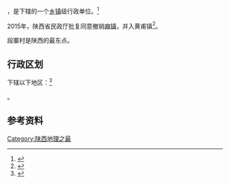 {{中国乡级行政区|61/08/22/101/000}}

'''{{PAGENAMEBASE}}'''，是{{PRC admin/fullname|61/08/22/101/000|3}}下辖的一个[[乡镇|乡镇]]级行政单位。<ref>{{PRC admin/ref sgc|{{PRC admin/parent|61/08/22/101/000}}}}</ref>

2015年，陕西省民政厅批复同意撤销[[麻镇|麻镇]]，并入黄甫镇<ref>{{Cite web |url=http://shaanxi.mca.gov.cn/article/mzyw1/201507/20150700841888.shtml |title=陕西省民政厅关于陕西省乡镇行政区划调整的公告 |access-date=2017-09-14 |archive-url=https://web.archive.org/web/20170914220400/http://shaanxi.mca.gov.cn/article/mzyw1/201507/20150700841888.shtml |archive-date=2017-09-14 |dead-url=yes }}</ref>。

段寨村是陕西的最东点。

== 行政区划 ==

{{PAGENAMEBASE}}下辖以下地区：<ref>{{PRC admin/ref sgc|61/08/22/101/000}}</ref>

{{PRC admin/children|61/08/22/101/000}}。

== 参考资料 ==

{{reflist}}

{{行政区划小作品}}
{{PRC admin/navcat|61/08/22/101/000}}

[[Category:陕西地理之最|Category:陕西地理之最]]